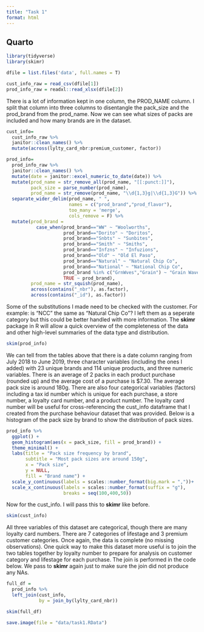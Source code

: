 ```yaml
---
title: "Task 1"
format: html
---
```


## Quarto

```r
library(tidyverse)
library(skimr)
```



```r

dfile = list.files('data', full.names = T)

cust_info_raw = read_csv(dfile[1])
prod_info_raw = readxl::read_xlsx(dfile[2])

```

There is a lot of information kept in one column, the PROD_NAME column. I split that column into three columns to disentangle the pack_size and the prod_brand from the prod_name. Now we can see what sizes of packs are included and how many brands are in the dataset.

```r
cust_info=
  cust_info_raw %>% 
  janitor::clean_names() %>% 
  mutate(across(lylty_card_nbr:premium_customer, factor))

prod_info=
  prod_info_raw %>% 
  janitor::clean_names() %>% 
  mutate(date = janitor::excel_numeric_to_date(date)) %>%
  mutate(prod_name = str_remove_all(prod_name, "[[:punct:]]"),
         pack_size = parse_number(prod_name),
         prod_name = str_remove(prod_name, "\\d{1,3}g|\\d{1,3}G")) %>% 
  separate_wider_delim(prod_name, " ",
                       names = c("prod_brand","prod_flavor"),
                       too_many = 'merge',
                       cols_remove = F) %>% 
  mutate(prod_brand = 
           case_when(prod_brand=="WW" ~ "Woolworths",
                     prod_brand=="Dorito" ~ "Doritos",
                     prod_brand=="Snbts" ~ "Sunbites",
                     prod_brand=="Smith" ~ "Smiths",
                     prod_brand=="Infzns" ~ "Infuzions",
                     prod_brand=="Old" ~ "Old El Paso",
                     prod_brand=="Natural" ~ "Natural Chip Co",
                     prod_brand=="National" ~ "National Chip Co",
                     prod_brand %in% c("GrnWves","Grain") ~ "Grain Waves",
                     TRUE ~ prod_brand),
         prod_name = str_squish(prod_name),
         across(contains("_nbr"), as.factor),
         across(contains("_id"), as.factor))
```

Some of the substitutions I made need to be checked with the customer. For example: is "NCC" the same as "Natural Chip Co"? I left them as a seperate category but this could be better handled with more information. 
The **skimr** package in R will allow a quick overview of the completeness of the data and other high-level summaries of the data type and distribution.

```r

skim(prod_info)

```

We can tell from the tables above that there is a date column ranging from July 2018 to June 2019, three character variables (including the ones I added) with 23 unique brands and 114 unique products, and three numeric variables. There is an average of 2 packs in each product purchase (rounded up) and the average cost of a purchase is $7.30. The average pack size is around 180g. There are also four categorical variables (factors) including a tax id number which is unique for each purchase, a store number, a loyalty card number, and a product number. The loyalty card number will be useful for cross-referencing the cust_info dataframe that I created from the purchase behaviour dataset that was provided.
Below is a histogram of the pack size by brand to show the distribution of pack sizes.

```r

prod_info %>% 
  ggplot() +
  geom_histogram(aes(x = pack_size, fill = prod_brand)) +
  theme_minimal() +
  labs(title = "Pack size frequency by brand",
       subtitle = "Most pack sizes are around 150g",
       x = "Pack size",
       y = NULL,
       fill = "Brand name") +
  scale_y_continuous(labels = scales::number_format(big.mark = ","))+
  scale_x_continuous(labels = scales::number_format(suffix = "g"),
                     breaks = seq(100,400,50))

```

Now for the cust_info. I will pass this to **skimr** like before.

```r

skim(cust_info)

```

All three variables of this dataset are categorical, though there are many loyalty card numbers. There are 7 categories of lifestage and 3 premium customer categories. Once again, the data is complete (no missing observations).
One quick way to make this dataset more useful is to join the two tables together by loyalty number to prepare for analysis on customer category and lifestage for each purchase. The join is performed in the code below. We pass to **skimr** again just to make sure the join did not produce any NAs.

```r

full_df =
  prod_info %>% 
  left_join(cust_info, 
            by = join_by(lylty_card_nbr))

skim(full_df)
```

```r
save.image(file = "data/task1.RData")
```

